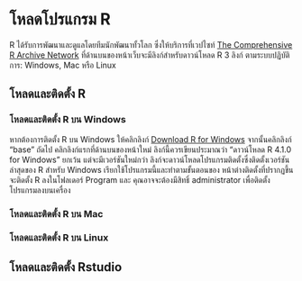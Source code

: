 # โหลดโปรแกรม R
R ได้รับการพัฒนาและดูแลโดยทีมนักพัฒนาทั้วโลก ซึ่งให้บริการที่เวปไซท์ [The Comprehensive R Archive Network](https://cran.r-project.org/) ที่ด้านบนของหน้าเว็บจะมีลิงก์สำหรับดาวน์โหลด R 3 ลิงก์ ตามระบบปฏิบัติการ: Windows, Mac หรือ Linux

## โหลดและติดตั้ง R

### โหลดและติดตั้ง R บน Windows

หากต้องการติดตั้ง R บน Windows ให้คลิกลิงก์ [Download R for Windows](https://cran.r-project.org/) จากนั้นคลิกลิงก์ "base" ถัดไป คลิกลิงก์แรกที่ด้านบนของหน้าใหม่ ลิงก์นี้ควรเขียนประมาณว่า “ดาวน์โหลด R 4.1.0 for Windows” ยกเว้น แต่จะมีเวอร์ชันใหม่กว่า ลิงก์จะดาวน์โหลดโปรแกรมติดตั้งซึ่งติดตั้งเวอร์ชันล่าสุดของ R สำหรับ Windows เรียกใช้โปรแกรมนี้และทำตามขั้นตอนของ หน้าต่างติดตั้งที่ปรากฏขึ้น จะติดตั้ง R ลงในโฟลเดอร์ Program และ คุณอาจจะต้องมีสิทธิ์ administrator เพื่อติดตั้งโปรแกรมลงบนเครื่อง

### โหลดและติดตั้ง R บน Mac


### โหลดและติดตั้ง R บน Linux


## โหลดและติดตั้ง Rstudio
